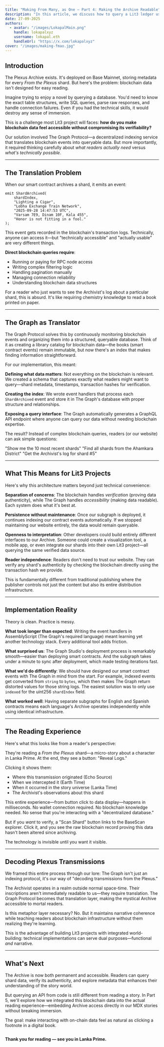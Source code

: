 ```yaml
---
title: "Making From Many, as One — Part 4: Making the Archive Readable"
description: "In this article, we discuss how to query a Lit3 ledger using GraphQl, Subgraph, and The Graph."
date: 27-09-2025
authors:
  - avatar: "/images/LokapalMain.png"
    handle: lokapalxyz
    username: lokapal.eth
    handleUrl: "https://x.com/lokapalxyz"
cover: "/images/making-fmao.jpg"
---
```


## Introduction

The Plexus Archive exists. It's deployed on Base Mainnet, storing metadata for every *From the Plexus* shard. But here's the problem: blockchain data isn't designed for easy reading.

Imagine trying to enjoy a novel by querying a database. You'd need to know the exact table structures, write SQL queries, parse raw responses, and handle connection failures. Even if you had the technical skills, it would destroy any sense of immersion.

This is a challenge most Lit3 project will faces: **how do you make blockchain data feel accessible without compromising its verifiability?**

Our solution involved The Graph Protocol—a decentralized indexing service that translates blockchain events into queryable data. But more importantly, it required thinking carefully about *what readers actually need* versus *what's technically possible*.

---

## The Translation Problem

When our smart contract archives a shard, it emits an event:

```solidity
emit ShardArchived(
    shardIndex,
    "Lighting a Cigar",
    "Lobha Exchange Train Network",
    "2025-09-28 14:47:53 UTC",
    "Varsam 7E9, Dinam 10F, Kala 455",
    "Honor is not fitting in a fool."
);
```

This event gets recorded in the blockchain's transaction logs. Technically, anyone can access it—but "technically accessible" and "actually usable" are very different things.

**Direct blockchain queries require**:
- Running or paying for RPC node access
- Writing complex filtering logic
- Handling pagination manually
- Managing connection reliability
- Understanding blockchain data structures

For a reader who just wants to see the Archivist's log about a particular shard, this is absurd. It's like requiring chemistry knowledge to read a book printed on paper.

---

## The Graph as Translator

The Graph Protocol solves this by continuously monitoring blockchain events and organizing them into a structured, queryable database. Think of it as creating a library catalog for blockchain data—the books (smart contract events) remain immutable, but now there's an index that makes finding information straightforward.

For our implementation, this meant:

**Defining what data matters**: Not everything on the blockchain is relevant. We created a schema that captures exactly what readers might want to query—shard metadata, timestamps, transaction hashes for verification.

**Creating the index**: We wrote event handlers that process each `ShardArchived` event and store it in The Graph's database with proper structure and relationships.

**Exposing a query interface**: The Graph automatically generates a GraphQL API endpoint where anyone can query our data without needing blockchain expertise.

The result? Instead of complex blockchain queries, readers (or our website) can ask simple questions:

"Show me the 10 most recent shards"
"Find all shards from the Ahamkara District"
"Get the Archivist's log for shard #5"

---

## What This Means for Lit3 Projects

Here's why this architecture matters beyond just technical convenience:

**Separation of concerns**: The blockchain handles *verification* (proving data authenticity), while The Graph handles *accessibility* (making data readable). Each system does what it's best at.

**Persistence without maintenance**: Once our subgraph is deployed, it continues indexing our contract events automatically. If we stopped maintaining our website entirely, the data would remain queryable.

**Openness to interpretation**: Other developers could build entirely different interfaces to our Archive. Someone could create a visualization tool, a mobile app, or even integrate our shards into their own Lit3 project—all querying the same verified data source.

**Reader independence**: Readers don't need to trust our website. They can verify any shard's authenticity by checking the blockchain directly using the transaction hash we provide.

This is fundamentally different from traditional publishing where the publisher controls not just the content but also its entire distribution infrastructure.

---

## Implementation Reality

Theory is clean. Practice is messy.

**What took longer than expected**: Writing the event handlers in AssemblyScript (The Graph's required language) meant learning yet another technology stack. Every additional tool adds friction.

**What surprised us**: The Graph Studio's deployment process is remarkably smooth—easier than deploying smart contracts. And the subgraph takes under a minute to sync after deployment, which made testing iterations fast.

**What we'd do differently**: We should have designed our smart contract events with The Graph in mind from the start. For example, indexed events get converted from `string` to `bytes`, which then makes The Graph return distorted values for those string logs. The easiest solution was to only use `indexed` for the uint256 `shardIndex` field. 

**What worked well**: Having separate subgraphs for English and Spanish contracts means each language's Archive operates independently while using identical infrastructure.

---

## The Reading Experience

Here's what this looks like from a reader's perspective:

They're reading a *From the Plexus* shard—a micro-story about a character in Lanka Prime. At the end, they see a button: "Reveal Logs."

Clicking it shows them:
- Where this transmission originated (Echo Source)
- When we intercepted it (Earth Time)
- When it occurred in the story universe (Lanka Time)
- The Archivist's observations about this shard

This entire experience—from button click to data display—happens in milliseconds. No wallet connection required. No blockchain knowledge needed. No sense that you're interacting with a "decentralized database."

But if you *want* to verify, a "Scan Shard" button links to the BaseScan explorer. Click it, and you see the raw blockchain record proving this data hasn't been altered since archiving.

The technology is invisible until you want it visible.

---

## Decoding Plexus Transmissions

We framed this entire process through our lore: The Graph isn't just an indexing protocol, it's our way of "decoding transmissions from the Plexus."

The Archivist operates in a realm outside normal space-time. Their inscriptions aren't immediately readable to us—they require translation. The Graph Protocol becomes that translation layer, making the mystical Archive accessible to mortal readers.

Is this metaphor layer necessary? No. But it maintains narrative coherence while teaching readers about blockchain infrastructure without them realizing they're learning.

This is the advantage of building Lit3 projects with integrated world-building: technical implementations can serve dual purposes—functional *and* narrative.

---

## What's Next

The Archive is now both permanent and accessible. Readers can query shard data, verify its authenticity, and explore metadata that enhances their understanding of the story world.

But querying an API from code is still different from reading a story. In Part 5, we'll explore how we integrated this blockchain data into the actual reading experience—embedding Archive access directly in our MDX stories without breaking immersion.

The goal: make interacting with on-chain data feel as natural as clicking a footnote in a digital book.

<Image
  src="/images/banner-purple.png"
  alt=""
  width={1580}
  height={140}
/>

**Thank you for reading — see you in Lanka Prime.**
